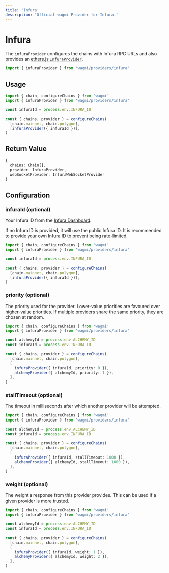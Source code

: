 ```yaml
---
title: 'Infura'
description: 'Official wagmi Provider for Infura.'
---
```



# Infura

The `infuraProvider` configures the chains with Infura RPC URLs and also provides an [ethers.js `InfuraProvider`](https://docs.ethers.io/v5/api/providers/api-providers/#InfuraProvider).

```ts
import { infuraProvider } from 'wagmi/providers/infura'
```

## Usage

```ts
import { chain, configureChains } from 'wagmi'
import { infuraProvider } from 'wagmi/providers/infura'

const infuraId = process.env.INFURA_ID

const { chains, provider } = configureChains(
  [chain.mainnet, chain.polygon],
  [infuraProvider({ infuraId })],
)
```

## Return Value

```ts
{
  chains: Chain[],
  provider: InfuraProvider,
  webSocketProvider: InfuraWebSocketProvider
}
```

## Configuration

### infuraId (optional)

Your Infura ID from the [Infura Dashboard](https://infura.io/login).

If no Infura ID is provided, it will use the public Infura ID. It is recommended to provide your own Infura ID to prevent being rate-limited.

```ts {8}
import { chain, configureChains } from 'wagmi'
import { infuraProvider } from 'wagmi/providers/infura'

const infuraId = process.env.INFURA_ID

const { chains, provider } = configureChains(
  [chain.mainnet, chain.polygon],
  [infuraProvider({ infuraId })],
)
```

### priority (optional)

The priority used for the provider. Lower-value priorities are favoured over higher-value priorities. If multiple providers share the same priority, they are chosen at random.

```ts {10-11}
import { chain, configureChains } from 'wagmi'
import { infuraProvider } from 'wagmi/providers/infura'

const alchemyId = process.env.ALCHEMY_ID
const infuraId = process.env.INFURA_ID

const { chains, provider } = configureChains(
  [chain.mainnet, chain.polygon],
  [
    infuraProvider({ infuraId, priority: 0 }),
    alchemyProvider({ alchemyId, priority: 1 }),
  ],
)
```

### stallTimeout (optional)

The timeout in milliseconds after which another provider will be attempted.

```ts {10-11}
import { chain, configureChains } from 'wagmi'
import { infuraProvider } from 'wagmi/providers/infura'

const alchemyId = process.env.ALCHEMY_ID
const infuraId = process.env.INFURA_ID

const { chains, provider } = configureChains(
  [chain.mainnet, chain.polygon],
  [
    infuraProvider({ infuraId, stallTimeout: 1000 }),
    alchemyProvider({ alchemyId, stallTimeout: 1000 }),
  ],
)
```

### weight (optional)

The weight a response from this provider provides. This can be used if a given provider is more trusted.

```ts {10-11}
import { chain, configureChains } from 'wagmi'
import { infuraProvider } from 'wagmi/providers/infura'

const alchemyId = process.env.ALCHEMY_ID
const infuraId = process.env.INFURA_ID

const { chains, provider } = configureChains(
  [chain.mainnet, chain.polygon],
  [
    infuraProvider({ infuraId, weight: 1 }),
    alchemyProvider({ alchemyId, weight: 2 }),
  ],
)
```

